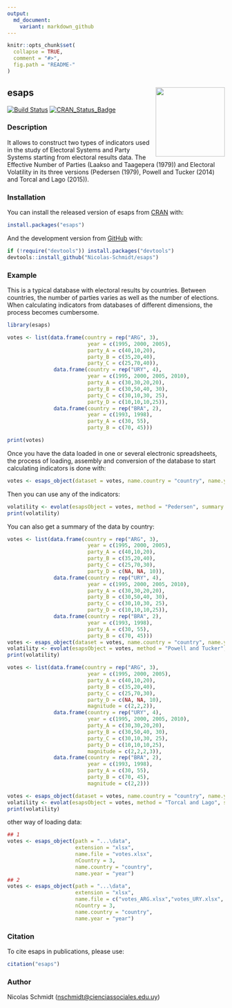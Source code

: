 ```yaml
---
output:
  md_document:
    variant: markdown_github
---
```


<!-- README.md is generated from README.Rmd. Please edit that file -->

```r
knitr::opts_chunk$set(
  collapse = TRUE,
  comment = "#>",
  fig.path = "README-"
)
```



## esaps <img src="logo.png" style="margin-left:10px;margin-bottom:5px;" width="160" align="right"></a>

[![Build Status](https://travis-ci.org/Nicolas-Schmidt/esaps.svg?branch=master)](https://travis-ci.org/Nicolas-Schmidt/esaps) [![CRAN_Status_Badge](https://www.r-pkg.org/badges/version/esaps)](https://cran.r-project.org/package=esaps)


### Description

It allows to construct two types of indicators used in the study of Electoral Systems and Party Systems starting from electoral results data. The Effective Number of Parties (Laakso and Taagepera (1979)) and Electoral Volatility in its three versions (Pedersen (1979), Powell and Tucker (2014) and Torcal and Lago (2015)).

### Installation

You can install the released version of esaps from [CRAN](https://cran.r-project.org/) with:

```r
install.packages("esaps")
```

And the development version from [GitHub](https://cran.r-project.org/) with:

```r
if (!require("devtools")) install.packages("devtools")
devtools::install_github("Nicolas-Schmidt/esaps")
```


### Example

This is a typical database with electoral results by countries. Between countries, the number of parties varies as well as the number of elections. When calculating indicators from databases of different dimensions, the process becomes cumbersome. 

```r
library(esaps)

votes <- list(data.frame(country = rep("ARG", 3),
                          year = c(1995, 2000, 2005),
                          party_A = c(40,10,20),
                          party_B = c(35,20,40),
                          party_C = c(25,70,40)),
               data.frame(country = rep("URY", 4),
                          year = c(1995, 2000, 2005, 2010),
                          party_A = c(30,30,20,20),
                          party_B = c(30,50,40, 30),
                          party_C = c(30,10,30, 25),
                          party_D = c(10,10,10,25)),
               data.frame(country = rep("BRA", 2),
                          year = c(1993, 1998),
                          party_A = c(30, 55),
                          party_B = c(70, 45)))

print(votes)

```


Once you have the data loaded in one or several electronic spreadsheets, the process of loading, assembly and conversion of the database to start calculating indicators is done with:

```r
votes <- esaps_object(dataset = votes, name.country = "country", name.year = "year")
```

Then you can use any of the indicators:

```r
volatility <- evolat(esapsObject = votes, method = "Pedersen", summary = FALSE)
print(volatility)
```

You can also get a summary of the data by country:

```r
votes <- list(data.frame(country = rep("ARG", 3),
                          year = c(1995, 2000, 2005),
                          party_A = c(40,10,20),
                          party_B = c(35,20,40),
                          party_C = c(25,70,30),
                          party_D = c(NA, NA, 10)),        
               data.frame(country = rep("URY", 4),
                          year = c(1995, 2000, 2005, 2010),
                          party_A = c(30,30,20,20),
                          party_B = c(30,50,40, 30),
                          party_C = c(30,10,30, 25),
                          party_D = c(10,10,10,25)),
               data.frame(country = rep("BRA", 2),
                          year = c(1993, 1998),
                          party_A = c(30, 55),
                          party_B = c(70, 45)))
votes <- esaps_object(dataset = votes, name.country = "country", name.year = "year")
volatility <- evolat(esapsObject = votes, method = "Powell and Tucker", summary = TRUE)
print(volatility)

votes <- list(data.frame(country = rep("ARG", 3),
                          year = c(1995, 2000, 2005),
                          party_A = c(40,10,20),
                          party_B = c(35,20,40),
                          party_C = c(25,70,30),
                          party_D = c(NA, NA, 10),
                          magnitude = c(2,2,2)),        
               data.frame(country = rep("URY", 4),
                          year = c(1995, 2000, 2005, 2010),
                          party_A = c(30,30,20,20),
                          party_B = c(30,50,40, 30),
                          party_C = c(30,10,30, 25),
                          party_D = c(10,10,10,25),
                          magnitude = c(2,2,2,3)),
               data.frame(country = rep("BRA", 2),
                          year = c(1993, 1998),
                          party_A = c(30, 55),
                          party_B = c(70, 45),
                          magnitude = c(2,2)))

votes <- esaps_object(dataset = votes, name.country = "country", name.year = "year", name.M = "magnitude")
volatility <- evolat(esapsObject = votes, method = "Torcal and Lago", summary = TRUE)
print(volatility)

```

other way of loading data:

```r
## 1
votes <- esaps_object(path = "...\data",
                      extension = "xlsx",
                      name.file = "votes.xlsx",
                      nCountry = 3, 
                      name.country = "country", 
                      name.year = "year")
## 2
votes <- esaps_object(path = "...\data",
                      extension = "xlsx",
                      name.file = c("votes_ARG.xlsx","votes_URY.xlsx", "votes_BRA.xlsx"),
                      nCountry = 3, 
                      name.country = "country", 
                      name.year = "year")

```








### Citation

To cite esaps in publications, please use:

```r
citation("esaps")
```

### Author

Nicolas Schmidt (<nschmidt@cienciassociales.edu.uy>)



